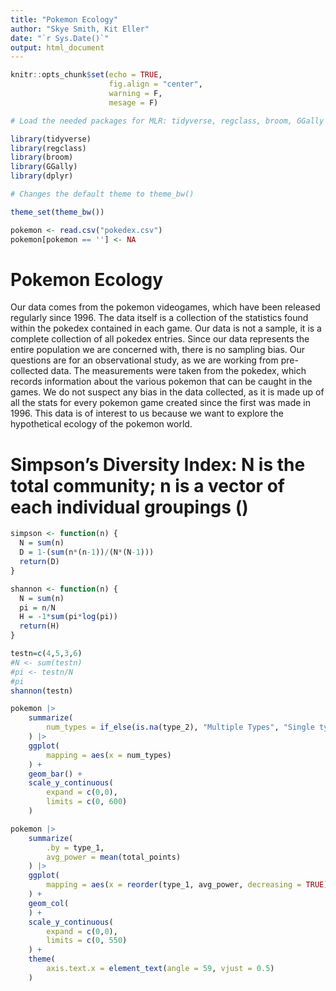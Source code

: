 ```yaml
---
title: "Pokemon Ecology"
author: "Skye Smith, Kit Eller"
date: "`r Sys.Date()`"
output: html_document
---
```

```r
knitr::opts_chunk$set(echo = TRUE,
                      fig.align = "center",
                      warning = F,
                      mesage = F)

# Load the needed packages for MLR: tidyverse, regclass, broom, GGally

library(tidyverse)
library(regclass)
library(broom)
library(GGally)
library(dplyr)

# Changes the default theme to theme_bw()

theme_set(theme_bw())

pokemon <- read.csv("pokedex.csv")
pokemon[pokemon == ''] <- NA

```
# Pokemon Ecology

Our data comes from the pokemon videogames, which have been released regularly since 1996. The data itself is a collection of the statistics found within the pokedex contained in each game. Our data is not a sample, it is a complete collection of all pokedex entries. Since our data represents the entire population we are concerned with, there is no sampling bias. Our questions are for an observational study, as we are working from pre-collected data. The measurements were taken from the pokedex, which records information about the various pokemon that can be caught in the games. We do not suspect any bias in the data collected, as it is made up of all the stats for every pokemon game created since the first was made in 1996. This data is of interest to us because we want to explore the hypothetical ecology of the pokemon world.

# Simpson's Diversity Index: N is the total community; n is a vector of each individual groupings ()
```r
simpson <- function(n) {
  N = sum(n)
  D = 1-(sum(n*(n-1))/(N*(N-1)))
  return(D)
}
```


```r
shannon <- function(n) {
  N = sum(n)
  pi = n/N
  H = -1*sum(pi*log(pi))
  return(H)
}

testn=c(4,5,3,6)
#N <- sum(testn)
#pi <- testn/N
#pi
shannon(testn)

```



```r

pokemon |>
	summarize(
		num_types = if_else(is.na(type_2), "Multiple Types", "Single type")
	) |>
	ggplot(
		mapping = aes(x = num_types)
	) + 
	geom_bar() +
	scale_y_continuous(
		expand = c(0,0),
		limits = c(0, 600)
	)

```
``` r

pokemon |>
	summarize(
		.by = type_1,
		avg_power = mean(total_points)
	) |>
	ggplot(
		mapping = aes(x = reorder(type_1, avg_power, decreasing = TRUE), y = avg_power)
	) +
	geom_col(
	) +
	scale_y_continuous(
		expand = c(0,0),
		limits = c(0, 550)
	) +
	theme(
		axis.text.x = element_text(angle = 59, vjust = 0.5)
	)

```



